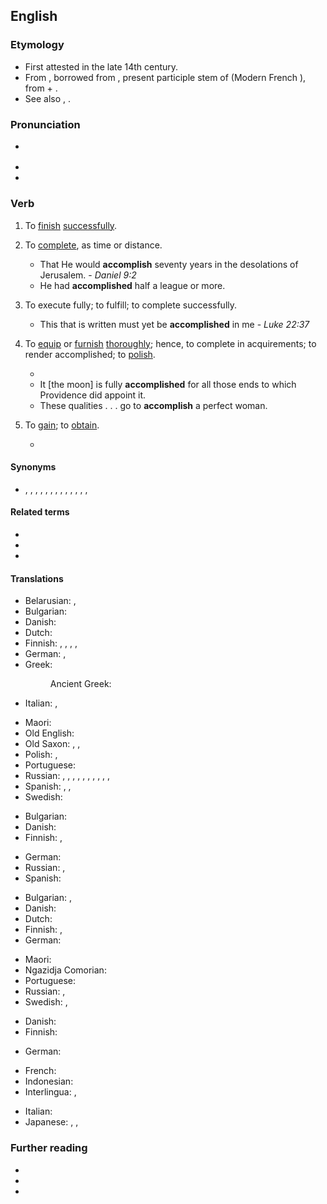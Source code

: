 ==English==
{{Webster 1913}}

===Etymology===
* First attested in the late 14th century.
* From {{inh|en|enm|acomplissen}}, borrowed from {{bor|en|fro||acompliss-}}, present participle stem of {{m|fro|acomplir}} (Modern French {{m|fr|accomplir}}), from {{der|en|la|ad}} + {{m|la|complere||to fill up, to complete}}.
* See also {{m|en|complete}}, {{m|en|finish}}.

===Pronunciation===
* {{a|UK|NZ|Aus}} {{IPA|/əˈkʌm.plɪʃ/|/ə.ˈkɒm.plɪʃ/|lang=en}}
* {{audio|En-us-accomplish.ogg|Audio (US)|lang=en}}
* {{hyphenation|a|ccom|plish|lang=en}}

===Verb===
{{en-verb|accomplishes|accomplishing|accomplished}}

# {{lb|en|transitive}} To [[finish]] [[successful]]ly.
# {{lb|en|transitive}} To [[complete]], as time or distance.
#* That He would '''accomplish''' seventy years in the desolations of Jerusalem. - {{rfdatek|Bible}} ''Daniel 9:2''
#* He had '''accomplished''' half a league or more. {{rfdatek|William H. Prescott}}
# {{lb|en|transitive}} To execute fully; to fulfill; to complete successfully.
#: {{usex|en|to '''accomplish''' a design, an object, a promise}}
#* This that is written must yet be '''accomplished''' in me - {{rfdatek|Bible}} ''Luke 22:37''
# {{lb|en|transitive|archaic}} To [[equip]] or [[furnish]] [[thoroughly]]; hence, to complete in acquirements; to render accomplished; to [[polish]].
#* {{RQ:Shakespeare Henry 5|act=IV|passage=The armorers '''accomplishing''' the knights}}
#* It [the moon] is fully '''accomplished''' for all those ends to which Providence did appoint it. {{rfdatek|John Wilkins}}
#* These qualities . . . go to '''accomplish''' a perfect woman. {{rfdatek|Charles Cowden Clarke}}
# {{lb|en|transitive|obsolete}} To [[gain]]; to [[obtain]].
#* {{quote-book
|year=c. 1591
|first=William
|last=Shakespeare
|authorlink=William Shakespeare
|title={{w|Henry VI, Part 3}}
|section=act 3, scene 2
|lines=151–152
|passage=And more unlikely / Than to '''accomplish''' twenty golden crowns!
}}

====Synonyms====
* {{l|en|do}}, {{l|en|perform}}, {{l|en|fulfill}}, {{l|en|realize}}, {{l|en|effect}}, {{l|en|effectuate}}, {{l|en|complete}}, {{l|en|consummate}}, {{l|en|execute}}, {{l|en|achieve}}, {{l|en|perfect}}, {{l|en|equip}}, {{l|en|furnish}}, {{l|en|carry out}}

====Related terms====
* {{l|en|accomplishment}}
* {{l|en|complete}}
* {{l|en|comply}}

====Translations====
{{trans-top|to finish successfully}}
* Belarusian: {{t|be|дасяга́ць|impf|sc=Cyrl}}, {{t|be|дасягну́ць|pf|sc=Cyrl}}
* Bulgarian: {{t+|bg|осъществявам}}
* Danish: {{t|da|fuldende}}
* Dutch: {{t+|nl|volbrengen}}
* Finnish: {{t+|fi|suorittaa}}, {{t+|fi|toteuttaa}}, {{t|fi|[[saada]] [[tehty|tehdyksi]]}}, {{t|fi|[[saattaa]] [[päätökseen]]}}, {{t|fi|[[saada]] [[aikaan]]}}
* German: {{t+|de|vollenden}} {{t+|de|vollziehen}}, {{t+|de|ausführen}}
* Greek: {{t+|el|επιτυγχάνω}}
*: Ancient Greek: {{t|grc|διαπράσσω}}
* Italian: {{t+|it|compiere}}, {{t+|it|realizzare}}
{{trans-mid}}
* Maori: {{t|mi|whakatutuki}}
* Old English: {{t+|ang|fremman}}
* Old Saxon: {{t|osx|fremmian}}, {{t|osx|frummian}}, {{t|osx|gifrummian}}
* Polish: {{t+|pl|dokonywać}}, {{t+|pl|dokonać}}
* Portuguese: {{t+|pt|conseguir}} {{qualifier|with verb}}
* Russian: {{t+check|ru|соверша́ть|impf}}, {{t+check|ru|соверши́ть|impf}}, {{t+check|ru|выполня́ть|impf}}, {{t+check|ru|вы́полнить|pf}}, {{t+check|ru|достига́ть|impf}}, {{t+check|ru|дости́гнуть|pf}}, {{t+check|ru|дости́чь|impf}}, {{t+check|ru|заверша́ть|impf}}, {{t+check|ru|заверши́ть|pf}}, {{t-check|ru|[[доводи́ть]] [[до]] [[конец|конца́]]|impf}} <!-- was "[[доводить]] [[до]] [[конец|конца]]" - assumed sum-of-parts; if an idiom, remove the wikilinks to the individual words. see [[User:Kephir/gadgets/xte#Translation_fixing]] -->, {{t-check|ru|[[довести́]] [[до]] [[конец|конца́]]|pf}} <!-- was "[[довести]] [[до]] [[конец|конца]]" - assumed sum-of-parts; if an idiom, remove the wikilinks to the individual words. see [[User:Kephir/gadgets/xte#Translation_fixing]] -->
* Spanish: {{t+|es|efectuar}}, {{t+|es|realizar}}, {{t+|es|lograr}}
* Swedish: {{t+|sv|fullborda}}
{{trans-bottom}}

{{trans-top|to complete, as time or distance}}
* Bulgarian: {{t+|bg|завършвам}}
* Danish: {{t|da|fuldende}}
* Finnish: {{t+|fi|suorittaa}}, {{t+|fi|saavuttaa}}
{{trans-mid}}
* German: {{t+|de|vollenden}}
* Russian: {{t+|ru|заверша́ть|impf}}, {{t+|ru|заверши́ть|pf}}
* Spanish: {{t+|es|completar}}
{{trans-bottom}}

{{trans-top|to bring to an issue of full success; to effect; to perform}}
* Bulgarian: {{t+|bg|извършвам}}, {{t+|bg|осъществявам}}
* Danish: {{t|da|fuldende}}
* Dutch: {{t+|nl|volbrengen}}
* Finnish: {{t+|fi|suorittaa}}, {{t+|fi|saavuttaa}}
* German: {{t+|de|vollenden}}
{{trans-mid}}
* Maori: {{t|mi|whakatutuki}}
* Ngazidja Comorian: {{t|zdj|tekeleza|alt=utekeleza}}
* Portuguese: {{t+|pt|concretizar}}
* Russian: {{t+|ru|осуществля́ть|impf}}, {{t+|ru|осуществи́ть|pf}}
* Swedish: {{t+|sv|åstadkomma}}, {{t+|sv|uträtta}}
{{trans-bottom}}

{{trans-top|to equip or furnish thoroughly}}
* Danish: {{t|da|fuldende}}
* Finnish: {{t+|fi|varustaa}}
{{trans-mid}}
* German: {{t+|de|vollenden}}
{{trans-bottom}}

{{trans-top|(obsolete) to gain; to obtain}}
{{trans-mid}}
{{trans-bottom}}

{{checktrans-top}}
* French: {{t+check|fr|accomplir}}
* Indonesian: {{t+check|id|selesai|alt=menyelesaikan}} <!-- was "[[selesai|menyelesaikan]]" - assumed inflected form or vocalised spelling; please verify if linking is acceptable. see [[User:Kephir/gadgets/xte#Translation_fixing]] -->
* Interlingua: {{t+check|ia|complir}}, {{t-check|ia|realisar}}
{{trans-mid}}
* Italian: {{t-check|it|compire}}
* Japanese: {{t+check|ja|完成|tr=[[かんせい]]させる, kansei-saseru|alt=完成させる|sc=Jpan}} <!-- was "[[完成]]させる" - assumed inflected form or vocalised spelling; please verify if linking is acceptable. see [[User:Kephir/gadgets/xte#Translation_fixing]] -->, {{t+check|ja|成し遂げる|tr=[[なしとげる]], nashitogeru|sc=Jpan}}, {{t+check|ja|完了|tr=[[かんりょう]]させる, kanryō-saseru|alt=完了させる|sc=Jpan}} <!-- was "[[完了]]させる" - assumed inflected form or vocalised spelling; please verify if linking is acceptable. see [[User:Kephir/gadgets/xte#Translation_fixing]] -->
{{trans-bottom}}

===Further reading===
* {{R:OneLook}}
* {{R:Webster 1913}}
* {{R:Century 1911}}
